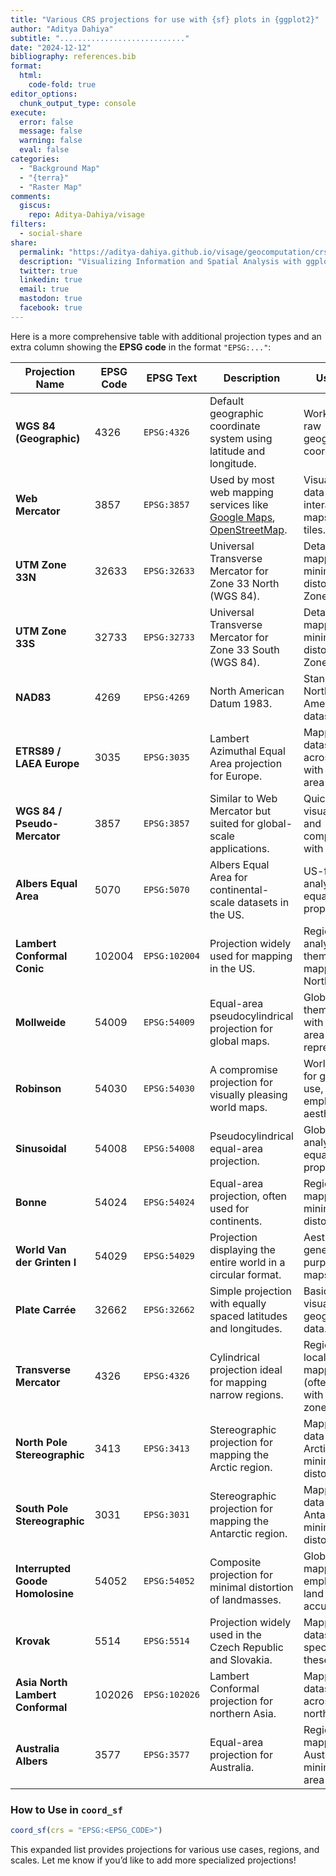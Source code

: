 ```yaml
---
title: "Various CRS projections for use with {sf} plots in {ggplot2}"
author: "Aditya Dahiya"
subtitle: "............................"
date: "2024-12-12"
bibliography: references.bib
format:
  html:
    code-fold: true
editor_options: 
  chunk_output_type: console
execute: 
  error: false
  message: false
  warning: false
  eval: false
categories:
  - "Background Map"
  - "{terra}"
  - "Raster Map"
comments:
  giscus: 
    repo: Aditya-Dahiya/visage
filters:
  - social-share
share:
  permalink: "https://aditya-dahiya.github.io/visage/geocomputation/crs_projections.html"
  description: "Visualizing Information and Spatial Analysis with ggplot2 Extensions"
  twitter: true
  linkedin: true
  email: true
  mastodon: true
  facebook: true
---
```


Here is a more comprehensive table with additional projection types and an extra column showing the **EPSG code** in the format `"EPSG:..."`:

| **Projection Name** | **EPSG Code** | **EPSG Text** | **Description** | **Use Case** |
|---------------|--------|------------|--------------------|------------------|
| **WGS 84 (Geographic)** | 4326 | `EPSG:4326` | Default geographic coordinate system using latitude and longitude. | Working with raw geographic coordinates. |
| **Web Mercator** | 3857 | `EPSG:3857` | Used by most web mapping services like [Google Maps](https://maps.google.com/), [OpenStreetMap](https://www.openstreetmap.org/). | Visualizing data on interactive maps or raster tiles. |
| **UTM Zone 33N** | 32633 | `EPSG:32633` | Universal Transverse Mercator for Zone 33 North (WGS 84). | Detailed mapping with minimal distortion for Zone 33N. |
| **UTM Zone 33S** | 32733 | `EPSG:32733` | Universal Transverse Mercator for Zone 33 South (WGS 84). | Detailed mapping with minimal distortion for Zone 33S. |
| **NAD83** | 4269 | `EPSG:4269` | North American Datum 1983. | Standard for North American datasets. |
| **ETRS89 / LAEA Europe** | 3035 | `EPSG:3035` | Lambert Azimuthal Equal Area projection for Europe. | Mapping datasets across Europe with minimal area distortion. |
| **WGS 84 / Pseudo-Mercator** | 3857 | `EPSG:3857` | Similar to Web Mercator but suited for global-scale applications. | Quick global visualizations and compatibility with tile layers. |
| **Albers Equal Area** | 5070 | `EPSG:5070` | Albers Equal Area for continental-scale datasets in the US. | US-focused analysis with equal-area properties. |
| **Lambert Conformal Conic** | 102004 | `EPSG:102004` | Projection widely used for mapping in the US. | Regional analysis and thematic mapping in North America. |
| **Mollweide** | 54009 | `EPSG:54009` | Equal-area pseudocylindrical projection for global maps. | Global-scale thematic maps with equal area representation. |
| **Robinson** | 54030 | `EPSG:54030` | A compromise projection for visually pleasing world maps. | World maps for general use, emphasizing aesthetics. |
| **Sinusoidal** | 54008 | `EPSG:54008` | Pseudocylindrical equal-area projection. | Global-scale analysis with equal-area properties. |
| **Bonne** | 54024 | `EPSG:54024` | Equal-area projection, often used for continents. | Regional mapping with minimized distortion. |
| **World Van der Grinten I** | 54029 | `EPSG:54029` | Projection displaying the entire world in a circular format. | Aesthetic and general-purpose world maps. |
| **Plate Carrée** | 32662 | `EPSG:32662` | Simple projection with equally spaced latitudes and longitudes. | Basic visualization of geographic data. |
| **Transverse Mercator** | 4326 | `EPSG:4326` | Cylindrical projection ideal for mapping narrow regions. | Regional and local-scale mapping (often used with UTM zones). |
| **North Pole Stereographic** | 3413 | `EPSG:3413` | Stereographic projection for mapping the Arctic region. | Mapping polar data in the Arctic with minimal distortion. |
| **South Pole Stereographic** | 3031 | `EPSG:3031` | Stereographic projection for mapping the Antarctic region. | Mapping polar data in the Antarctic with minimal distortion. |
| **Interrupted Goode Homolosine** | 54052 | `EPSG:54052` | Composite projection for minimal distortion of landmasses. | Global mapping that emphasizes land area accuracy. |
| **Krovak** | 5514 | `EPSG:5514` | Projection widely used in the Czech Republic and Slovakia. | Mapping datasets specific to these regions. |
| **Asia North Lambert Conformal** | 102026 | `EPSG:102026` | Lambert Conformal projection for northern Asia. | Mapping datasets across northern Asia. |
| **Australia Albers** | 3577 | `EPSG:3577` | Equal-area projection for Australia. | Regional mapping of Australia with minimized area distortion. |

### How to Use in `coord_sf`

``` r
coord_sf(crs = "EPSG:<EPSG_CODE>")
```

This expanded list provides projections for various use cases, regions, and scales. Let me know if you'd like to add more specialized projections!
